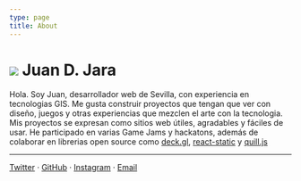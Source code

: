 ```yaml
---
type: page
title: About
---
```



<Head>
  <title>Juan D. Jara</title> 
</Head>

<h1 className="flex items-center site-title">
  <Image src="/images/avatar.jpeg" width={60} height={60} />
  <span>Juan D. Jara</span>
</h1>

Hola. Soy Juan, desarrollador web de Sevilla, con experiencia en tecnologias GIS. Me gusta construir proyectos que tengan que ver con diseño, juegos y otras experiencias que mezclen el arte con la tecnologia. Mis proyectos se expresan como sitios web útiles, agradables y fáciles de usar.  He participado en varias Game Jams y hackatons, además de colaborar en librerias open source como [deck.gl](https://github.com/visgl/deck.gl/pulls?q=is%3Apr+author%3Ajuandjara), [react-static](https://www.npmjs.com/package/react-static-plugin-md) y [quill.js](https://www.npmjs.com/package/quill-blot-formatter-mobile)

---

[Twitter](https://twitter.com/_juandjara) · [GitHub](https://github.com/juandjara) · [Instagram](https://instagram.com/_juandjara) · [Email](juanorigami@gmail.com)

